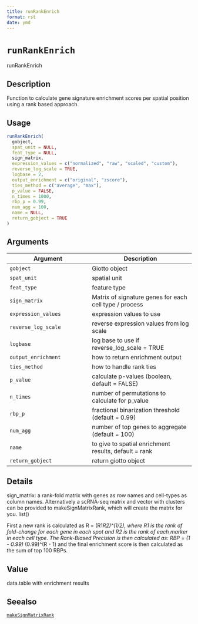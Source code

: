 ```yaml
--- 
title: runRankEnrich 
format: rst 
date: ymd 
--- 
```

# `runRankEnrich`

runRankEnrich


## Description

Function to calculate gene signature enrichment scores per spatial position using a rank based approach.


## Usage

```r
runRankEnrich(
  gobject,
  spat_unit = NULL,
  feat_type = NULL,
  sign_matrix,
  expression_values = c("normalized", "raw", "scaled", "custom"),
  reverse_log_scale = TRUE,
  logbase = 2,
  output_enrichment = c("original", "zscore"),
  ties_method = c("average", "max"),
  p_value = FALSE,
  n_times = 1000,
  rbp_p = 0.99,
  num_agg = 100,
  name = NULL,
  return_gobject = TRUE
)
```


## Arguments

Argument      |Description
------------- |----------------
`gobject`     |     Giotto object
`spat_unit`     |     spatial unit
`feat_type`     |     feature type
`sign_matrix`     |     Matrix of signature genes for each cell type / process
`expression_values`     |     expression values to use
`reverse_log_scale`     |     reverse expression values from log scale
`logbase`     |     log base to use if reverse_log_scale = TRUE
`output_enrichment`     |     how to return enrichment output
`ties_method`     |     how to handle rank ties
`p_value`     |     calculate p-values (boolean, default = FALSE)
`n_times`     |     number of permutations to calculate for p_value
`rbp_p`     |     fractional binarization threshold (default = 0.99)
`num_agg`     |     number of top genes to aggregate (default = 100)
`name`     |     to give to spatial enrichment results, default = rank
`return_gobject`     |     return giotto object


## Details

sign_matrix: a rank-fold matrix with genes as row names and cell-types as column names.
 Alternatively a scRNA-seq matrix and vector with clusters can be provided to makeSignMatrixRank, which will create
 the matrix for you. list() 
 
 First a new rank is calculated as R = (R1*R2)^(1/2), where R1 is the rank of
 fold-change for each gene in each spot and R2 is the rank of each marker in each cell type.
 The Rank-Biased Precision is then calculated as: RBP = (1 - 0.99) * (0.99)^(R - 1)
 and the final enrichment score is then calculated as the sum of top 100 RBPs.


## Value

data.table with enrichment results


## Seealso

[`makeSignMatrixRank`](#makesignmatrixrank)


